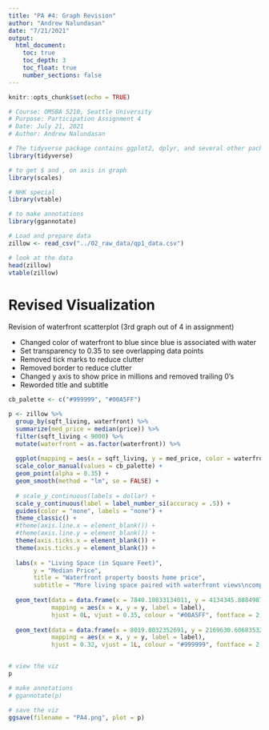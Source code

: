 ```yaml
---
title: "PA #4: Graph Revision"
author: "Andrew Nalundasan"
date: "7/21/2021"
output: 
  html_document:
    toc: true
    toc_depth: 3
    toc_float: true
    number_sections: false
---
```


```r
knitr::opts_chunk$set(echo = TRUE)
```

```r
# Course: OMSBA 5210, Seattle University
# Purpose: Participation Assignment 4
# Date: July 21, 2021
# Author: Andrew Nalundasan
```

```r
# The tidyverse package contains ggplot2, dplyr, and several other packages
library(tidyverse)

# to get $ and , on axis in graph
library(scales)

# NHK special
library(vtable)

# to make annotations
library(ggannotate)
```


```r
# Load and prepare data 
zillow <- read_csv("../02_raw_data/qp1_data.csv")

# look at the data
head(zillow)
vtable(zillow)
```


# Revised Visualization

Revision of waterfront scatterplot (3rd graph out of 4 in assignment)

+ Changed color of waterfront to blue since blue is associated with water
+ Set transparency to 0.35 to see overlapping data points
+ Removed tick marks to reduce clutter
+ Removed border to reduce clutter
+ Changed y axis to show price in millions and removed trailing 0's
+ Reworded title and subtitle

```r
cb_palette <- c("#999999", "#00A5FF")

p <- zillow %>% 
  group_by(sqft_living, waterfront) %>% 
  summarize(med_price = median(price)) %>% 
  filter(sqft_living < 9000) %>% 
  mutate(waterfront = as.factor(waterfront)) %>% 
  
  ggplot(mapping = aes(x = sqft_living, y = med_price, color = waterfront)) + 
  scale_color_manual(values = cb_palette) + 
  geom_point(alpha = 0.35) + 
  geom_smooth(method = "lm", se = FALSE) + 
  
  # scale_y_continuous(labels = dollar) + 
  scale_y_continuous(label = label_number_si(accuracy = .5)) +
  guides(color = "none", labels = "none") + 
  theme_classic() + 
  #theme(axis.line.x = element_blank()) + 
  #theme(axis.line.y = element_blank()) + 
  theme(axis.ticks.x = element_blank()) + 
  theme(axis.ticks.y = element_blank()) +
  
  labs(x = "Living Space (in Square Feet)",
       y = "Median Price",
       title = "Waterfront property boosts home price", 
       subtitle = "More living space paired with waterfront views\ncompound value of home") + 
  
  geom_text(data = data.frame(x = 7840.10833134011, y = 4134345.8884987, label = "Waterfront"),
            mapping = aes(x = x, y = y, label = label),
            hjust = 0L, vjust = 0.35, colour = "#00A5FF", fontface = 2, inherit.aes = FALSE) +
  
  geom_text(data = data.frame(x = 8019.8032352691, y = 2169630.60683532, label = "No Waterfront"),
            mapping = aes(x = x, y = y, label = label),
            hjust = 0.32, vjust = 1L, colour = "#999999", fontface = 2, inherit.aes = FALSE)


# view the viz
p

# make annotations
# ggannotate(p)

# save the viz
ggsave(filename = "PA4.png", plot = p)
```

